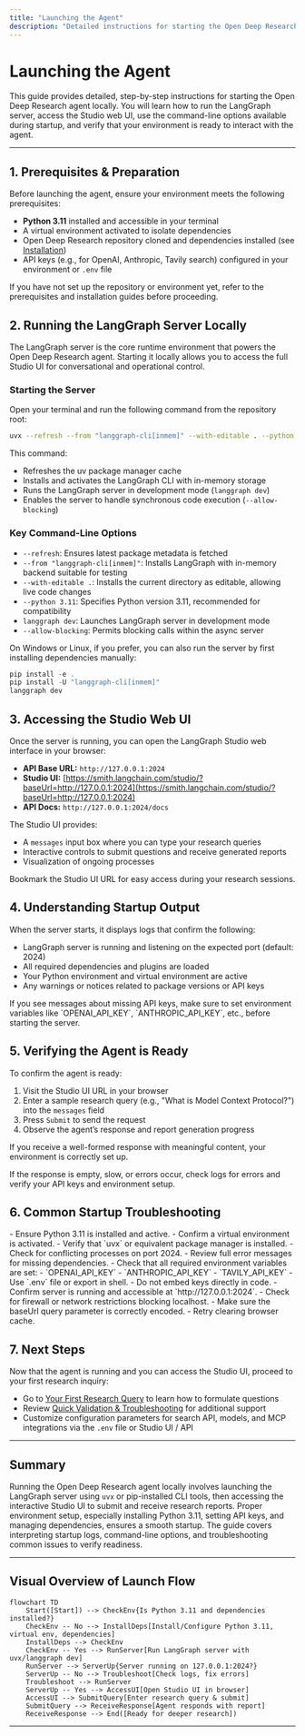 ```yaml
---
title: "Launching the Agent"
description: "Detailed instructions for starting the Open Deep Research agent locally, including running the LangGraph server and accessing the Studio web UI. Explains command-line options, startup outputs, and how to verify you’re ready to interact with the agent."
---
```


# Launching the Agent

This guide provides detailed, step-by-step instructions for starting the Open Deep Research agent locally. You will learn how to run the LangGraph server, access the Studio web UI, use the command-line options available during startup, and verify that your environment is ready to interact with the agent.

---

## 1. Prerequisites & Preparation

Before launching the agent, ensure your environment meets the following prerequisites:

- **Python 3.11** installed and accessible in your terminal
- A virtual environment activated to isolate dependencies
- Open Deep Research repository cloned and dependencies installed (see [Installation](https://github.com/langchain-ai/open_deep_research/blob/main/getting-started/setup-basics/installation.mdx))
- API keys (e.g., for OpenAI, Anthropic, Tavily search) configured in your environment or `.env` file

<Tip>
If you have not set up the repository or environment yet, refer to the prerequisites and installation guides before proceeding.
</Tip>

## 2. Running the LangGraph Server Locally

The LangGraph server is the core runtime environment that powers the Open Deep Research agent. Starting it locally allows you to access the full Studio UI for conversational and operational control.

### Starting the Server

Open your terminal and run the following command from the repository root:

```bash
uvx --refresh --from "langgraph-cli[inmem]" --with-editable . --python 3.11 langgraph dev --allow-blocking
```

This command:

- Refreshes the uv package manager cache
- Installs and activates the LangGraph CLI with in-memory storage
- Runs the LangGraph server in development mode (`langgraph dev`)
- Enables the server to handle synchronous code execution (`--allow-blocking`)

### Key Command-Line Options

- `--refresh`: Ensures latest package metadata is fetched
- `--from "langgraph-cli[inmem]"`: Installs LangGraph with in-memory backend suitable for testing
- `--with-editable .`: Installs the current directory as editable, allowing live code changes
- `--python 3.11`: Specifies Python version 3.11, recommended for compatibility
- `langgraph dev`: Launches LangGraph server in development mode
- `--allow-blocking`: Permits blocking calls within the async server

<Tip>
On Windows or Linux, if you prefer, you can also run the server by first installing dependencies manually:

```powershell
pip install -e .
pip install -U "langgraph-cli[inmem]"
langgraph dev
```

</Tip>

## 3. Accessing the Studio Web UI

Once the server is running, you can open the LangGraph Studio web interface in your browser:

- **API Base URL:** `http://127.0.0.1:2024`
- **Studio UI:** [https://smith.langchain.com/studio/?baseUrl=http://127.0.0.1:2024](https://smith.langchain.com/studio/?baseUrl=http://127.0.0.1:2024)
- **API Docs:** `http://127.0.0.1:2024/docs`

The Studio UI provides:

- A `messages` input box where you can type your research queries
- Interactive controls to submit questions and receive generated reports
- Visualization of ongoing processes

<Tip>
Bookmark the Studio UI URL for easy access during your research sessions.
</Tip>

## 4. Understanding Startup Output

When the server starts, it displays logs that confirm the following:

- LangGraph server is running and listening on the expected port (default: 2024)
- All required dependencies and plugins are loaded
- Your Python environment and virtual environment are active
- Any warnings or notices related to package versions or API keys

<Info>
If you see messages about missing API keys, make sure to set environment variables like `OPENAI_API_KEY`, `ANTHROPIC_API_KEY`, etc., before starting the server.
</Info>

## 5. Verifying the Agent is Ready

To confirm the agent is ready:

1. Visit the Studio UI URL in your browser
2. Enter a sample research query (e.g., "What is Model Context Protocol?") into the `messages` field
3. Press `Submit` to send the request
4. Observe the agent’s response and report generation progress

If you receive a well-formed response with meaningful content, your environment is correctly set up.

<Tip>
If the response is empty, slow, or errors occur, check logs for errors and verify your API keys and environment setup.
</Tip>

## 6. Common Startup Troubleshooting

<AccordionGroup title="Troubleshooting Launch Issues">
<Accordion title="LangGraph server does not start or crashes immediately">
- Ensure Python 3.11 is installed and active.
- Confirm a virtual environment is activated.
- Verify that `uvx` or equivalent package manager is installed.
- Check for conflicting processes on port 2024.
- Review full error messages for missing dependencies.
</Accordion>
<Accordion title="API key warnings or missing keys">
- Check that all required environment variables are set:
  - `OPENAI_API_KEY`
  - `ANTHROPIC_API_KEY`
  - `TAVILY_API_KEY`
- Use `.env` file or export in shell.
- Do not embed keys directly in code.
</Accordion>
<Accordion title="Studio UI doesn’t load in browser">
- Confirm server is running and accessible at `http://127.0.0.1:2024`.
- Check for firewall or network restrictions blocking localhost.
- Make sure the baseUrl query parameter is correctly encoded.
- Retry clearing browser cache.
</Accordion>
</AccordionGroup>

## 7. Next Steps

Now that the agent is running and you can access the Studio UI, proceed to your first research inquiry:

- Go to [Your First Research Query](../your-first-research-query) to learn how to formulate questions
- Review [Quick Validation & Troubleshooting](../quick-validation-and-troubleshooting) for additional support
- Customize configuration parameters for search API, models, and MCP integrations via the `.env` file or Studio UI / API

---

## Summary

Running the Open Deep Research agent locally involves launching the LangGraph server using `uvx` or pip-installed CLI tools, then accessing the interactive Studio UI to submit and receive research reports. Proper environment setup, especially installing Python 3.11, setting API keys, and managing dependencies, ensures a smooth startup. The guide covers interpreting startup logs, command-line options, and troubleshooting common issues to verify readiness.

---

## Visual Overview of Launch Flow

```mermaid
flowchart TD
    Start([Start]) --> CheckEnv{Is Python 3.11 and dependencies installed?}
    CheckEnv -- No --> InstallDeps[Install/Configure Python 3.11, virtual env, dependencies]
    InstallDeps --> CheckEnv
    CheckEnv -- Yes --> RunServer[Run LangGraph server with uvx/langgraph dev]
    RunServer --> ServerUp{Server running on 127.0.0.1:2024?}
    ServerUp -- No --> Troubleshoot[Check logs, fix errors]
    Troubleshoot --> RunServer
    ServerUp -- Yes --> AccessUI[Open Studio UI in browser]
    AccessUI --> SubmitQuery[Enter research query & submit]
    SubmitQuery --> ReceiveResponse[Agent responds with report]
    ReceiveResponse --> End([Ready for deeper research])
```

---